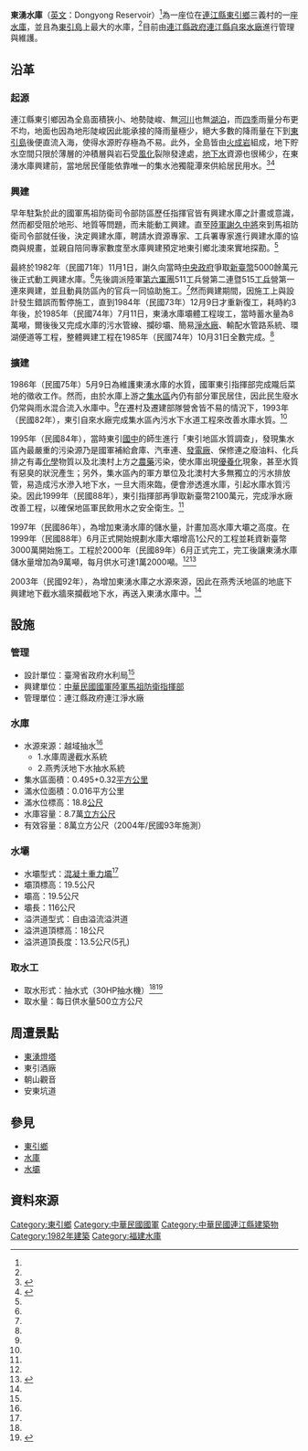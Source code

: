 {{Infobox Dam
| name               = 東湧水庫<br>Dongyong Reservoir<ref name="經濟部水利署-雙語詞彙-東湧水庫（Dongyong Reservoir）">{{cite web|language=zh-tw|url=http://www.wra.gov.tw/ct.asp?xItem=24723&ctNode=6611&comefrom=lp|title=經濟部水利署-雙語詞彙-東湧水庫（Dongyong Reservoir）|author=|publisher=經濟部水利署|date=2012-04-03|accessdate=2015-06-29|deadurl=yes|archiveurl=https://web.archive.org/web/20160304140142/http://www.wra.gov.tw/ct.asp?xItem=24723&ctNode=6611&comefrom=lp|archivedate=2016-03-04}}</ref>
| official_name      = 東湧水庫
| image              = 东涌水库 - Dongyong Reservoir - 2016.04 - panoramio.jpg
| image_size         = 250px
| image_caption      = 
| image_alt          = 
| location_map       = 
| location_map_width = 
| location_map_text  = 
| lat_d     = 26
| lat_m     = 22
| lat_s     = 09.1
| lat_NS    = N
| long_d    = 120
| long_m    = 29
| long_s    = 33.1
| long_EW   = E
| coordinates_type   = type:landmark
| coordinates_display= inline,title
| coordinates_ref    = 
| crosses            = 水庫周邊截水系統<br>燕秀沃地下水抽水系統
| status             = 使用中
| spillways          = 自由溢流溢洪道
| spillway_type      = Gated overflow, service 
| spillway_capacity  = 
|reservoir           = 東湧水庫
|country             = {{ROC}}
|locale              = [[福建省_(中華民國)|福建省]][[連江縣_(中華民國)|連江縣]][[東引鄉|東引鄉]]樂華村
|constructor         = [[中華民國國軍|中華民國國軍]][[陸軍馬祖防衛指揮部|陸軍馬祖防衛指揮部]]
|owner               = [[連江縣自來水廠|連江縣自來水廠]]
|developer           = 台灣省政府水利局
|maint               = [[經濟部水利署|經濟部水利署]]北區水資源局
| type               = 混凝土重力壩
|length              = {{convert|116|m|ft|0}}
|height              = {{convert|18.5|m|ft|0}}
|crest_width         = {{convert|3|m|ft|0|abbr=off}}
|crest_elevation     = {{convert|19.5|m|ft|0|abbr=off}}
|volume              = 
|began               = 西元1982年11月1日
|open                = 西元1985年7月11日
|cost                = [[新臺幣|新臺幣]]5000餘萬元
|reservoir_capacity  = 87,000 m3
|active_capacity     = 80,000 m3（2004年/民國93年施測）
|reservoir_catchment = {{convert|0.495|km2|sqft}}+{{convert|0.32|km2|sqft}}
|reservoir_surface   = {{convert|0.016|km2|sqft}}
|reservoir_elevation = {{convert|18.8|m|ft}}
|bridge_carries      =
|bridge_width        =
|bridge_clearance    =
|bridge_traffic      =
|bridge_toll         = 
|bridge_id           =
|map_cue             =
|map_image_full      =
|map_text            =
|turbines            = 
|hydraulic_head      =
|installed_capacity = 
|max_planned_cap    = 
|capacity_factor    = 
|average_annual_gen = 
|net_generation     = 
|website            = [http://www.water.matsu.gov.tw/2010web/aboutus4-12.htm 連江縣政府連江自來水淨水廠-東湧水庫]
|as_of              = 2004年
}}

'''東湧水庫'''（[[英文|英文]]：Dongyong Reservoir）<ref name="經濟部水利署-雙語詞彙-東湧水庫（Dongyong Reservoir）"/>為一座位在[[連江縣_(中華民國)|連江縣]][[東引鄉|東引鄉]]三義村的一座[[水庫|水庫]]，並且為[[東引島|東引島]]上最大的水庫，<ref name="經濟部水利署-石門水庫全球資訊網-蓄水設施簡介-東湧水庫"/>目前由[[連江縣政府|連江縣政府]][[連江縣自來水廠|連江縣自來水廠]]進行管理與維護。

== 沿革 ==
=== 起源 ===
連江縣東引鄉因為全島面積狹小、地勢陡峻、無[[河川|河川]]也無[[湖泊|湖泊]]，而[[四季|四季]]雨量分布更不均，地面也因為地形陡峻因此能承接的降雨量極少，絕大多數的降雨量在下到[[東引島|東引島]]後便直流入海，使得水源貯存極為不易。此外，全島皆由[[火成岩|火成岩]]組成，地下貯水空間只限於薄層的沖積層與岩石受[[風化|風化]]裂隙發達處，[[地下水|地下水]]資源也很稀少，在東湧水庫興建前，當地居民僅能依靠唯一的集水池獨龍潭來供給居民用水。<ref name="台灣社區通-連江縣東引鄉-東湧水庫">{{cite web|language=zh-tw|url=http://sixstar.moc.gov.tw/blog/mjstar/knowHowFronListAction.do?method=doReadKnowHow&source=2&knowhowId=815|title=台灣社區通-連江縣東引鄉-東湧水庫|author=|publisher=行政院文化部|date=|accessdate=2015-06-29|archive-date=2019-09-03|archive-url=https://web.archive.org/web/20190903220835/http://sixstar.moc.gov.tw/blog/mjstar/knowHowFronListAction.do?method=doReadKnowHow&source=2&knowhowId=815|dead-url=no}}</ref><ref name="積泥嚴重 東湧水庫上方「獨龍潭」即將填平成綠地">{{cite web|language=zh-tw|url=http://www.matsu.idv.tw/print.php?f=139&t=96165&p=1|title=積泥嚴重　東湧水庫上方「獨龍潭」即將填平成綠地|author=陳其敏|publisher=馬祖日報|date=2011-11-17|accessdate=2015-06-29|archive-date=2019-12-02|archive-url=https://web.archive.org/web/20191202110451/https://www.matsu.idv.tw/print.php?f=139&t=96165&p=1|dead-url=no}}</ref>
=== 興建 ===
早年駐紮於此的國軍馬祖防衛司令部防區歷任指揮官皆有興建水庫之計畫或意識，然而都受阻於地形、地質等問題，而未能動工興建。直至[[陸軍|陸軍]][[謝久|謝久]][[中將|中將]]來到馬祖防衛司令部就任後，決定興建水庫，聘請水資源專家、工兵署專家進行興建水庫的協商與規畫，並親自陪同專家數度至水庫興建預定地東引鄉北澳來實地探勘。<ref name="台灣社區通-連江縣東引鄉-東湧水庫"/>

最終於1982年（民國71年）11月1日，謝久向當時[[中華民國政府|中央政府]]爭取[[新臺幣|新臺幣]]5000餘萬元後正式動工興建水庫。<ref name="台灣社區通-連江縣東引鄉-東湧水庫"/>先後調派陸軍[[陸軍第六軍團指揮部|第六軍團]]511工兵營第二連暨515[[工兵|工兵]]營第一連來興建，並且動員防區內的官兵一同協助施工。<ref name="台灣社區通-連江縣東引鄉-東湧水庫"/>然而興建期間，因施工上與設計發生錯誤而暫停施工，直到1984年（民國73年）12月9日才重新復工，耗時約3年後，於1985年（民國74年）7月11日，東湧水庫壩體工程竣工，當時蓄水量為8萬噸，爾後後又完成水庫的污水管線、攔砂壩、簡易[[淨水廠|淨水廠]]、輸配水管路系統、環湖便道等工程，整體興建工程在1985年（民國74年）10月31日全數完成。<ref name="台灣社區通-連江縣東引鄉-東湧水庫"/>
===擴建===
1986年（民國75年）5月9日為維護東湧水庫的水質，國軍東引指揮部完成隴后菜地的徵收工作。然而，由於水庫上游之[[集水區|集水區]]內仍有部分軍民居住，因此民生廢水仍常與雨水混合流入水庫中。<ref name="台灣社區通-連江縣東引鄉-東湧水庫"/>在遷村及遷建部隊營舍皆不易的情況下，1993年（民國82年），東引自來水廠完成集水區內污水下水道工程來改善水庫水質。<ref name="台灣社區通-連江縣東引鄉-東湧水庫"/>

1995年（民國84年），當時東引[[國中|國中]]的師生進行「東引地區水質調查」，發現集水區內最嚴重的污染源乃是國軍補給倉庫、汽車連、[[發電廠|發電廠]]、保修連之廢油料、化兵排之有毒[[化學|化學]]物質以及北澳村上方之[[農藥|農藥]]污染，使水庫出現[[優養化|優養化]]現象，甚至水質有惡臭的狀況產生；另外，集水區內的軍方單位及北澳村大多無獨立的污水排放管，易造成污水滲入地下水，一旦大雨來臨，便會滲透進水庫，引起水庫水質污染。因此1999年（民國88年），東引指揮部再爭取新臺幣2100萬元，完成淨水廠改善工程，以確保地區軍民飲用水之安全衛生。<ref name="台灣社區通-連江縣東引鄉-東湧水庫"/>

1997年（民國86年），為增加東湧水庫的儲水量，計畫加高水庫大壩之高度。在1999年（民國88年）6月正式開始規劃水庫大壩增高1公尺的工程並耗資新臺幣3000萬開始施工。工程於2000年（民國89年）6月正式完工，完工後讓東湧水庫儲水量增加為9萬噸，每月供水可達1萬2000噸。<ref name="台灣社區通-連江縣東引鄉-東湧水庫"/><ref name="經濟部水利署-石門水庫全球資訊網-蓄水設施簡介-東湧水庫">{{cite web|language=zh-tw|url=http://www.wranb.gov.tw/ct.asp?xItem=6143&ctNode=323&mp=45|title=經濟部水利署-石門水庫全球資訊網-蓄水設施簡介-東湧水庫|author=|publisher=行經濟部水利署|date=2015-01-15|accessdate=2015-06-29}}{{dead link|date=2018年3月 |bot=InternetArchiveBot |fix-attempted=yes }}</ref>

2003年（民國92年），為增加東湧水庫之水源來源，因此在燕秀沃地區的地底下興建地下截水牆來攔截地下水，再送入東湧水庫中。<ref name="經濟部水利署-石門水庫全球資訊網-蓄水設施簡介-東湧水庫"/>
== 設施 ==
=== 管理 ===
* 設計單位：臺灣省政府水利局<ref name="經濟部水利署-石門水庫全球資訊網-蓄水設施簡介-東湧水庫"/>
* 興建單位：[[中華民國國軍|中華民國國軍]][[陸軍馬祖防衛指揮部|陸軍馬祖防衛指揮部]]
* 管理單位：連江縣政府連江淨水廠

=== 水庫 ===
* 水源來源：越域抽水<ref name="經濟部水利署-石門水庫全球資訊網-蓄水設施簡介-東湧水庫"/>
**1.水庫周邊截水系統
**2.燕秀沃地下水抽水系統
* 集水區面積：0.495+0.32[[平方公里|平方公里]]
* 滿水位面積：0.016平方公里
* 滿水位標高：18.8[[公尺|公尺]]
* 水庫容量：8.7萬[[立方公尺|立方公尺]]
* 有效容量：8萬立方公尺（2004年/民國93年施測）

=== 水壩 ===
* 水壩型式：[[混凝土|混凝土]][[重力壩|重力壩]]<ref name="經濟部水利署-石門水庫全球資訊網-蓄水設施簡介-東湧水庫"/>
* 壩頂標高：19.5公尺
* 壩高：19.5公尺
* 壩長：116公尺
* 溢洪道型式：自由溢流溢洪道
* 溢洪道頂標高：18公尺
* 溢洪道頂長度：13.5公尺(5孔)

=== 取水工 ===
* 取水形式：抽水式（30HP抽水機）<ref name="經濟部水利署-石門水庫全球資訊網-蓄水設施簡介-東湧水庫"/><ref name="連江縣自來水廠-東湧水庫">{{cite web|language=zh-tw|url=http://www.water.matsu.gov.tw/2010web/aboutus4-12.htm|title=連江縣自來水廠-東湧水庫|author=|publisher=連江縣自來水廠|date=|accessdate=2015-06-29|archive-date=2019-12-27|archive-url=https://web.archive.org/web/20191227192628/http://www.water.matsu.gov.tw/2010web/aboutus4-12.htm|dead-url=no}}</ref>
* 取水量：每日供水量500立方公尺

== 周遭景點 ==
* [[東湧燈塔|東湧燈塔]]
* 東引酒廠
* 朝山觀音
* 安東坑道

== 參見 ==
* [[東引鄉|東引鄉]]
* [[水庫|水庫]]
* [[水壩|水壩]]

== 資料來源 ==
{{Reflist|25em}}


[[Category:東引鄉|Category:東引鄉]]
[[Category:中華民國國軍|Category:中華民國國軍]]
[[Category:中華民國連江縣建築物|Category:中華民國連江縣建築物]]
[[Category:1982年建築|Category:1982年建築]]
[[Category:福建水庫|Category:福建水庫]]